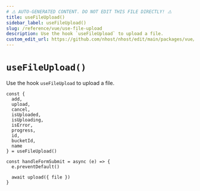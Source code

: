```yaml
---
# ⚠️ AUTO-GENERATED CONTENT. DO NOT EDIT THIS FILE DIRECTLY! ⚠️
title: useFileUpload()
sidebar_label: useFileUpload()
slug: /reference/vue/use-file-upload
description: Use the hook `useFileUpload` to upload a file.
custom_edit_url: https://github.com/nhost/nhost/edit/main/packages/vue/src/useFileUpload.ts#L150
---
```


# `useFileUpload()`

Use the hook `useFileUpload` to upload a file.

```tsx
const {
  add,
  upload,
  cancel,
  isUploaded,
  isUploading,
  isError,
  progress,
  id,
  bucketId,
  name
} = useFileUpload()

const handleFormSubmit = async (e) => {
  e.preventDefault()

  await upload({ file })
}
```
